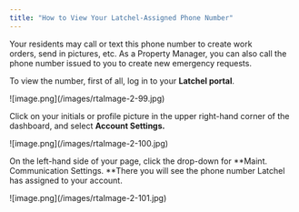 ```yaml
---
title: "How to View Your Latchel-Assigned Phone Number"
---
```


Your residents may call or text this phone number to create work orders, send in pictures, etc. As a Property Manager, you can also call the phone number issued to you to create new emergency requests.

To view the number, first of all, log in to your **Latchel portal**. 

<Frame>
  ![image.png](/images/rtaImage-2-99.jpg)
</Frame>

Click on your initials or profile picture in the upper right-hand corner of the dashboard, and select **Account Settings.**

<Frame>
  ![image.png](/images/rtaImage-2-100.jpg)
</Frame>

On the left-hand side of your page, click the drop-down for \*\*Maint. Communication Settings. \*\*There you will see the phone number Latchel has assigned to your account.

<Frame>
  ![image.png](/images/rtaImage-2-101.jpg)
</Frame>